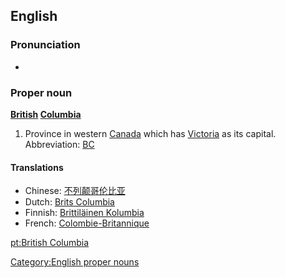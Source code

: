==English==

===Pronunciation===
* {{audio|en-ca-BritishColumbia.ogg|(CA)}}

===Proper noun===
'''[[British]] [[Columbia]]'''

# Province in western [[Canada]] which has [[Victoria]] as its capital.  Abbreviation: [[BC]]<!-- or is B.C. more correct? -->

====Translations====
*Chinese: [[不列颠哥伦比亚]]
*Dutch: [[Brits Columbia]]
*Finnish: [[Brittiläinen Kolumbia]]
*French: [[Colombie-Britannique]]
[[pt:British Columbia]]

[[Category:English proper nouns]]